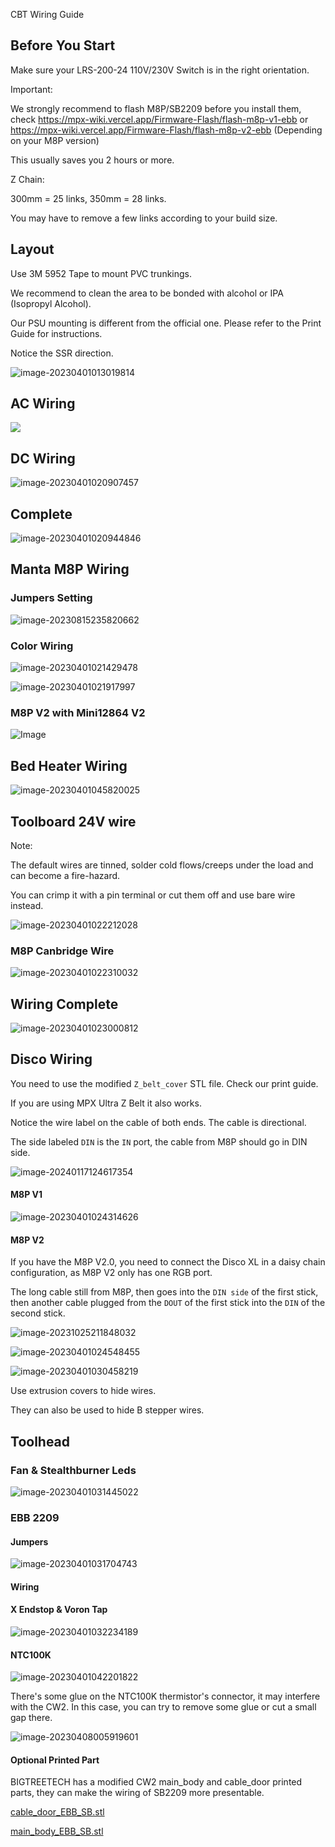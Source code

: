 CBT Wiring Guide


## Before You Start

<Callout type="info">
  Make sure your LRS-200-24 110V/230V Switch is in the right orientation.
</Callout>

<Callout type="info">

Important:

We strongly recommend to flash M8P/SB2209 before you install them, check https://mpx-wiki.vercel.app/Firmware-Flash/flash-m8p-v1-ebb or https://mpx-wiki.vercel.app/Firmware-Flash/flash-m8p-v2-ebb  (Depending on your M8P version)

This usually saves you 2 hours or more.

</Callout>





Z Chain:

300mm = 25 links, 350mm = 28 links.

You may have to remove a few links according to your build size.

##  Layout

Use 3M 5952 Tape to mount PVC trunkings. 



<Callout type="info">

We recommend to clean the area to be bonded with alcohol or IPA (Isopropyl Alcohol). 

Our PSU mounting is different from the official one. Please refer to the Print Guide for instructions.

Notice the SSR direction. 

</Callout>






![image-20230401013019814](https://img.mpx.wiki/i/2023/12/30/658f10f939afc.webp)

## AC Wiring



![](https://img.mpx.wiki/i/2023/12/30/658f10fe3a758.webp)



## DC Wiring

![image-20230401020907457](https://img.mpx.wiki/i/2023/12/30/658f110a7c498.webp)

## Complete

![image-20230401020944846](https://img.mpx.wiki/i/2023/12/30/658f110da2b66.webp)

## Manta M8P Wiring

### Jumpers Setting

![image-20230815235820662](https://img.mpx.wiki/i/2023/12/30/658f11103e1f9.webp)



### Color Wiring

![image-20230401021429478](https://img.mpx.wiki/i/2023/12/30/658f111000f71.webp)

![image-20230401021917997](https://img.mpx.wiki/i/2023/12/30/658f111331c37.webp)



### M8P V2 with Mini12864 V2

![Image](https://img.mpx.wiki/i/2023/12/30/658f120b4af2b.webp)

## Bed Heater Wiring

![image-20230401045820025](https://img.mpx.wiki/i/2023/12/30/658f11179c190.webp)

## Toolboard 24V wire 

<Callout type="warning">

Note:

The default wires are tinned, solder cold flows/creeps under the load and can become a fire-hazard.

You can crimp it with a pin terminal or cut them off and use bare wire instead. 

</Callout>



![image-20230401022212028](https://img.mpx.wiki/i/2023/12/30/658f1117c5818.webp)



### M8P Canbridge Wire

![image-20230401022310032](https://img.mpx.wiki/i/2023/12/30/658f1133b0049.webp)

## Wiring Complete

![image-20230401023000812](https://img.mpx.wiki/i/2023/12/30/658f11230574a.webp)

## Disco Wiring

<Callout type="info">

You need to use the modified `Z_belt_cover` STL file. Check our print guide.

If you are using MPX Ultra Z Belt it also works.

</Callout>

<Callout type="info">

Notice the wire label on the cable of both ends. The cable is directional.

The side labeled `DIN` is the `IN` port, the cable from M8P should go in DIN side. 

</Callout>

![image-20240117124617354](https://img.mpx.wiki/i/2024/01/17/65a75bce2faee.webp)

#### M8P V1

![image-20230401024314626](https://img.mpx.wiki/i/2023/12/30/658f112aa580b.webp)


#### M8P V2
<Callout type="info">

If you have the M8P V2.0, you need to connect the Disco XL in a daisy chain configuration, as M8P V2 only has one RGB port.

The long cable still from M8P, then goes into the `DIN side` of the first stick, then another cable plugged from the `DOUT` of the first stick into the `DIN` of the second stick.

</Callout>




![image-20231025211848032](https://img.mpx.wiki/i/2023/12/30/658f11327db8d.webp)

![image-20230401024548455](https://img.mpx.wiki/i/2023/12/30/658f1138e0844.webp)

![image-20230401030458219](https://img.mpx.wiki/i/2023/12/30/658f11368e49d.webp)

<Callout type="info">

Use extrusion covers to hide wires. 

They can also be used to hide B stepper wires. 

</Callout>

## Toolhead

### Fan &amp; Stealthburner Leds

![image-20230401031445022](https://img.mpx.wiki/i/2023/12/30/658f113b86dd6.webp)

### EBB 2209 

#### Jumpers

![image-20230401031704743](https://img.mpx.wiki/i/2023/12/30/658f113adb6ce.webp)

#### Wiring 

#### X Endstop &amp; Voron Tap

![image-20230401032234189](https://img.mpx.wiki/i/2023/12/30/658f113c34253.webp)

#### NTC100K

![image-20230401042201822](https://img.mpx.wiki/i/2023/12/30/658f114225302.webp)

There's some glue on the NTC100K thermistor's connector, it may interfere with the CW2.
In this case, you can try to remove some glue or cut a small gap there.

![image-20230408005919601](https://img.mpx.wiki/i/2023/12/30/658f1143bf79a.webp)

#### Optional Printed Part

BIGTREETECH has a modified CW2 main_body and cable_door printed parts, they can make the wiring of SB2209 more presentable.

[cable_door_EBB_SB.stl](https://github.com/bigtreetech/EBB/blob/master/EBB%20SB2240_2209%20CAN/Custom%20Printed%20Parts/cable_door_EBB_SB.stl)

[main_body_EBB_SB.stl](https://github.com/bigtreetech/EBB/blob/master/EBB%20SB2240_2209%20CAN/Custom%20Printed%20Parts/main_body_EBB_SB.stl)
